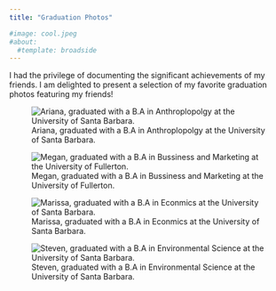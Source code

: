```yaml
---
title: "Graduation Photos"

#image: cool.jpeg
#about:
  #template: broadside
---
```

I had the privilege of documenting the significant achievements of my friends. I am delighted to present a selection of my favorite graduation photos featuring my friends!

::: {layout-nrow="1"}
![Ariana, graduated with a B.A in Anthroplopolgy at the University of Santa Barbara. ](photos%20/Grad-Ariana.jpg) 

![Megan, graduated with a B.A in Bussiness and Marketing at the University of Fullerton.](photos%20/Grad-Megan.jpg)
:::

::: {layout-ncol="2"}
![Marissa, graduated with a B.A in Econmics at the University of Santa Barbara.](photos%20/Grad-Marissa.jpg) 

![Steven, graduated with a B.A in Environmental Science at the University of Santa Barbara.](photos%20/Grad-steven.jpg)
:::
